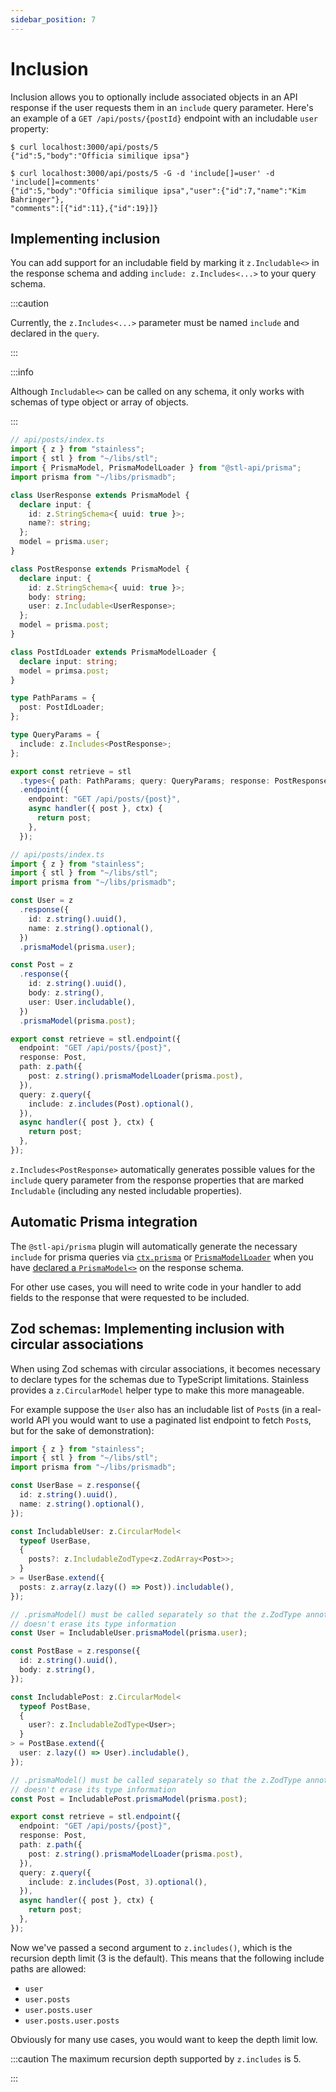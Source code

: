 ```yaml
---
sidebar_position: 7
---
```



# Inclusion

Inclusion allows you to optionally include associated objects in an API response if the
user requests them in an `include` query parameter. Here's an example of a
`GET /api/posts/{postId}` endpoint with an includable `user` property:

```
$ curl localhost:3000/api/posts/5
{"id":5,"body":"Officia similique ipsa"}

$ curl localhost:3000/api/posts/5 -G -d 'include[]=user' -d 'include[]=comments'
{"id":5,"body":"Officia similique ipsa","user":{"id":7,"name":"Kim Bahringer"},
"comments":[{"id":11},{"id":19}]}
```

## Implementing inclusion

You can add support for an includable field by marking it
`z.Includable<>` in the response schema and adding
`include: z.Includes<...>` to your query schema.

:::caution

Currently, the `z.Includes<...>` parameter must be named
`include` and declared in the `query`.

:::

:::info

Although `Includable<>` can be called on any schema, it only works
with schemas of type object or array of objects.

:::

<Tabs groupId="schema-variants">

<TabItem value="codegen" label="Codegen types">

```ts
// api/posts/index.ts
import { z } from "stainless";
import { stl } from "~/libs/stl";
import { PrismaModel, PrismaModelLoader } from "@stl-api/prisma";
import prisma from "~/libs/prismadb";

class UserResponse extends PrismaModel {
  declare input: {
    id: z.StringSchema<{ uuid: true }>;
    name?: string;
  };
  model = prisma.user;
}

class PostResponse extends PrismaModel {
  declare input: {
    id: z.StringSchema<{ uuid: true }>;
    body: string;
    user: z.Includable<UserResponse>;
  };
  model = prisma.post;
}

class PostIdLoader extends PrismaModelLoader {
  declare input: string;
  model = primsa.post;
}

type PathParams = {
  post: PostIdLoader;
};

type QueryParams = {
  include: z.Includes<PostResponse>;
};

export const retrieve = stl
  .types<{ path: PathParams; query: QueryParams; response: PostResponse }>()
  .endpoint({
    endpoint: "GET /api/posts/{post}",
    async handler({ post }, ctx) {
      return post;
    },
  });
```

</TabItem>

<TabItem value="runtime" label="Zod schemas">

```ts
// api/posts/index.ts
import { z } from "stainless";
import { stl } from "~/libs/stl";
import prisma from "~/libs/prismadb";

const User = z
  .response({
    id: z.string().uuid(),
    name: z.string().optional(),
  })
  .prismaModel(prisma.user);

const Post = z
  .response({
    id: z.string().uuid(),
    body: z.string(),
    user: User.includable(),
  })
  .prismaModel(prisma.post);

export const retrieve = stl.endpoint({
  endpoint: "GET /api/posts/{post}",
  response: Post,
  path: z.path({
    post: z.string().prismaModelLoader(prisma.post),
  }),
  query: z.query({
    include: z.includes(Post).optional(),
  }),
  async handler({ post }, ctx) {
    return post;
  },
});
```

</TabItem>

</Tabs>

`z.Includes<PostResponse>` automatically generates possible values
for the `include` query parameter from the response properties
that are marked `Includable` (including any nested includable
properties).

## Automatic Prisma integration

The `@stl-api/prisma` plugin will automatically generate the necessary
`include` for prisma queries via [`ctx.prisma`](/stl/prisma/getting-started#perform-crud-operations-on-response-prismamodel) or [`PrismaModelLoader`](/stl/prisma/getting-started#use-prismamodelloader-on-a-parameter) when
you have [declared a `PrismaModel<>`](/stl/prisma/getting-started#declare-prismamodel-on-a-response-type) on the response schema.

For other use cases, you will need to write code in your handler to
add fields to the response that were requested to be included.

## Zod schemas: Implementing inclusion with circular associations

When using Zod schemas with circular associations, it becomes necessary to declare
types for the schemas due to TypeScript limitations. Stainless provides
a `z.CircularModel` helper type to make this more manageable.

For example suppose the `User` also has an includable list of `Post`s
(in a real-world API you would want to use a paginated list endpoint
to fetch `Post`s, but for the sake of demonstration):

```ts
import { z } from "stainless";
import { stl } from "~/libs/stl";
import prisma from "~/libs/prismadb";

const UserBase = z.response({
  id: z.string().uuid(),
  name: z.string().optional(),
});

const IncludableUser: z.CircularModel<
  typeof UserBase,
  {
    posts?: z.IncludableZodType<z.ZodArray<Post>>;
  }
> = UserBase.extend({
  posts: z.array(z.lazy(() => Post)).includable(),
});

// .prismaModel() must be called separately so that the z.ZodType annotation
// doesn't erase its type information
const User = IncludableUser.prismaModel(prisma.user);

const PostBase = z.response({
  id: z.string().uuid(),
  body: z.string(),
});

const IncludablePost: z.CircularModel<
  typeof PostBase,
  {
    user?: z.IncludableZodType<User>;
  }
> = PostBase.extend({
  user: z.lazy(() => User).includable(),
});

// .prismaModel() must be called separately so that the z.ZodType annotation
// doesn't erase its type information
const Post = IncludablePost.prismaModel(prisma.post);

export const retrieve = stl.endpoint({
  endpoint: "GET /api/posts/{post}",
  response: Post,
  path: z.path({
    post: z.string().prismaModelLoader(prisma.post),
  }),
  query: z.query({
    include: z.includes(Post, 3).optional(),
  }),
  async handler({ post }, ctx) {
    return post;
  },
});
```

Now we've passed a second argument to `z.includes()`, which is the recursion depth limit (3 is the default).
This means that the following include paths are allowed:

- `user`
- `user.posts`
- `user.posts.user`
- `user.posts.user.posts`

Obviously for many use cases, you would want to keep the depth limit low.

:::caution
The maximum recursion depth supported by `z.includes` is 5.

:::
